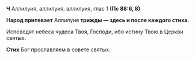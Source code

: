 **Ч** Аллилуия, аллилуия, аллилуия, глас 1 **(Пс 88:6, 8)**

**Народ припевает** Аллилуия **трижды — здесь и после каждого стиха.**

Исповедят небеса чудеса Твоя, Господи, ибо истину Твою в Церкви святых.

**Стих** Бог прославляем в совете святых.
